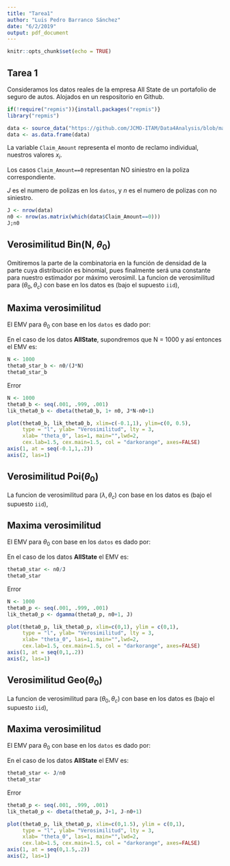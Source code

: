```yaml
---
title: "Tarea1"
author: "Luis Pedro Barranco Sánchez"
date: "6/2/2019"
output: pdf_document
---
```


```r
knitr::opts_chunk$set(echo = TRUE)
```

## Tarea 1

Consideramos los datos reales de la empresa All State de un portafolio de seguro de autos. Alojados en un respositorio en Github.

```r
if(!require("repmis")){install.packages("repmis")}
library("repmis")

data <- source_data("https://github.com/JCMO-ITAM/Data4Analysis/blob/master/d4a_allstateclaim_data.csv?raw=true")
data <- as.data.frame(data)
```

La variable `Claim_Amount` representa el monto de reclamo individual, nuestros valores $x_i$.

Los casos `Claim_Amount==0` representan NO siniestro en la poliza correspondiente. 

$J$ es el numero de polizas en los `datos`, y $n$ es el numero de polizas con no siniestro.

```r
J <- nrow(data)
n0 <- nrow(as.matrix(which(data$Claim_Amount==0)))
J;n0
```

Verosimilitud Bin(N, $\theta_0$)
---


Omitiremos la parte de la combinatoria en la función de densidad de la parte cuya distribución es binomial, pues finalmente será una constante para nuestro estimador por máximo verosimil.
La funcion de verosimilitud para $(\theta_0,\theta_c)$ con base en los datos es (bajo el supuesto `iid`),
\begin{eqnarray}
lik(\theta_0,\theta_c|\text{datos}) 
& = &
\prod_{i=1}^{J}f(x_i|\theta_0,\theta_c) \nonumber \\
& = &
\prod_{x_i:x_i=1}^{J}\theta_0\times (1-\theta_0)^{n-x_i} \times \prod_{x_i:x_i>0}\theta_c\exp\{-\theta_c x_i\} \nonumber \\
& = &
\theta_0^{n_0}  (1-\theta_0)^{JN-n_0}\times \theta_c^{J-n_0}\exp\{-\theta_c \sum_{x_i:x_i>0}x_i\}, \nonumber
\end{eqnarray}

Maxima verosimilitud 
---

El EMV para $\theta_0$ con base en los `datos` es dado por: 

\begin{eqnarray}
  \theta_0^{*}
  & = &
  \arg\max_{(0,1)} \theta_0^{n_0} \times (1-\theta_0)^{JN-n_0} \nonumber \\
  & = &
  \frac{n_0}{JN}. \nonumber
\end{eqnarray}


En el caso de los datos **AllState**, supondremos que N = 1000 y así entonces el EMV es:
```r
N <- 1000
theta0_star_b <- n0/(J*N)
theta0_star_b
```


Error
```r
N <- 1000
theta0_b <- seq(.001, .999, .001)
lik_theta0_b <- dbeta(theta0_b, 1+ n0, J*N-n0+1)

plot(theta0_b, lik_theta0_b, xlim=c(-0.1,1), ylim=c(0, 0.5), 
     type = "l", ylab= "Verosimilitud", lty = 3,
     xlab= "theta_0", las=1, main="",lwd=2,
     cex.lab=1.5, cex.main=1.5, col = "darkorange", axes=FALSE)
axis(1, at = seq(-0.1,1,.2)) 
axis(2, las=1) 
```


Verosimilitud Poi($\theta_0$)
---


La funcion de verosimilitud para $(\lambda,\theta_c)$ con base en los datos es (bajo el supuesto `iid`),
\begin{eqnarray}
lik(\theta_0,\theta_c|\text{datos}) 
& = &
\prod_{i=1}^{J}f(x_i|\theta_0,\theta_c) \nonumber \\
& = &
\prod_{x_i:x_i=1}^{J} \frac{e^{-\theta_0} \theta_0^{x_i}}{x_i !} \times \prod_{x_i:x_i>0}\theta_c\exp\{-\theta_c x_i\} \nonumber \\
& = &
\frac{e^{-J \theta_0} \theta_0^{n_0}}{\prod x_i !}\times \theta_c^{J-n_0}\exp\{-\theta_c \sum_{x_i:x_i>0}x_i\}, \nonumber
\end{eqnarray}


Maxima verosimilitud 
---

El EMV para $\theta_0$ con base en los `datos` es dado por: 

\begin{eqnarray}
  \theta_0^{*}
  & = &
  \arg\max_{(0,1)} \frac{e^{-J \theta_0} \theta_0^{n_0}}{\prod x_i !}\nonumber \\
  & = &
  \frac{n_0}{J}. \nonumber
\end{eqnarray}


En el caso de los datos **AllState** el EMV es:
```r
theta0_star <- n0/J
theta0_star
```

Error
```r
N <- 1000
theta0_p <- seq(.001, .999, .001)
lik_theta0_p <- dgamma(theta0_p, n0+1, J)

plot(theta0_p, lik_theta0_p, xlim=c(0,1), ylim = c(0,1), 
     type = "l", ylab= "Verosimilitud", lty = 3,
     xlab= "theta_0", las=1, main="",lwd=2,
     cex.lab=1.5, cex.main=1.5, col = "darkorange", axes=FALSE)
axis(1, at = seq(0,1,.2)) 
axis(2, las=1) 
```


Verosimilitud Geo($\theta_0$)
---


La funcion de verosimilitud para $(\theta_0,\theta_c)$ con base en los datos es (bajo el supuesto `iid`),
\begin{eqnarray}
lik(\theta_0,\theta_c|\text{datos}) 
& = &
\prod_{i=1}^{J}f(x_i|\theta_0,\theta_c) \nonumber \\
& = &
\prod_{x_i:x_i=1}^{J} (1-\theta_0)^{x_i -1} \theta_0 \times \prod_{x_i:x_i>0}\theta_c\exp\{-\theta_c x_i\} \nonumber \\
& = &
\theta_0^{J} (1-\theta_0)^{n_0 - J}\times \theta_c^{J-n_0}\exp\{-\theta_c \sum_{x_i:x_i>0}x_i\}, \nonumber
\end{eqnarray}


Maxima verosimilitud 
---

El EMV para $\theta_0$ con base en los `datos` es dado por: 

\begin{eqnarray}
  \theta_0^{*}
  & = &
  \arg\max_{(0,1)} \theta_0^{J} (1-\theta_0)^{n_0 - J}\nonumber \\
  & = &
  \frac{J}{n_0}. \nonumber
\end{eqnarray}


En el caso de los datos **AllState** el EMV es:
```r
theta0_star <- J/n0
theta0_star
```

Error
```r
theta0_p <- seq(.001, .999, .001)
lik_theta0_p <- dbeta(theta0_p, J+1, J-n0+1)

plot(theta0_p, lik_theta0_p, xlim=c(0,1.5), ylim = c(0,1), 
     type = "l", ylab= "Verosimilitud", lty = 3,
     xlab= "theta_0", las=1, main="",lwd=2,
     cex.lab=1.5, cex.main=1.5, col = "darkorange", axes=FALSE)
axis(1, at = seq(0,1.5,.2)) 
axis(2, las=1) 
```